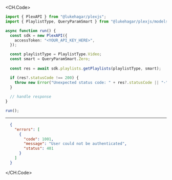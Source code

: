 
<CH.Code>
```typescript GetPlaylists.ts
import { PlexAPI } from "@lukehagar/plexjs";
import { PlaylistType, QueryParamSmart } from "@lukehagar/plexjs/models/operations";

async function run() {
  const sdk = new PlexAPI({
    accessToken: "<YOUR_API_KEY_HERE>",
  });

  const playlistType = PlaylistType.Video;
  const smart = QueryParamSmart.Zero;
  
  const res = await sdk.playlists.getPlaylists(playlistType, smart);

  if (res?.statusCode !== 200) {
    throw new Error("Unexpected status code: " + res?.statusCode || "-");
  }
  
  // handle response
}

run();
```
---

```json Example Response
  {
    "errors": [
      {
        "code": 1001,
        "message": "User could not be authenticated",
        "status": 401
      }
    ]
  }
```
</CH.Code>
